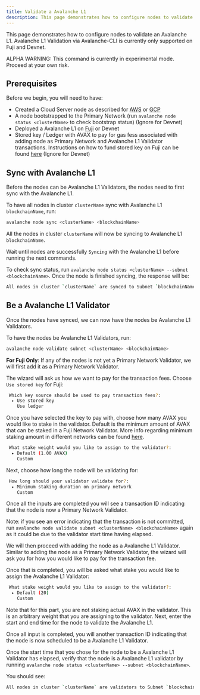 ```yaml
---
title: Validate a Avalanche L1
description: This page demonstrates how to configure nodes to validate an Avalanche L1.
---
```


This page demonstrates how to configure nodes to validate an Avalanche L1. Avalanche L1 Validation via Avalanche-CLI is currently only supported on Fuji and Devnet.

<Callout type="warn">
ALPHA WARNING: This command is currently in experimental mode. Proceed at your own risk.
</Callout>

## Prerequisites

Before we begin, you will need to have:

- Created a Cloud Server node as described for [AWS](/tooling/create-avalanche-nodes/run-validators-aws) or [GCP](/tooling/create-avalanche-nodes/run-validators-gcp)
- A node bootstrapped to the Primary Network (run `avalanche node status <clusterName>` to check bootstrap status) (Ignore for Devnet)
- Deployed a Avalanche L1 on [Fuji](/avalanche-l1s/deploy-a-avalanche-l1/fuji-testnet) or Devnet
- Stored key / Ledger with AVAX to pay for gas fess associated with adding node as Primary Network and Avalanche L1 Validator transactions. Instructions on how to fund stored key on Fuji can be found [here](/avalanche-l1s/deploy-a-avalanche-l1/fuji-testnet#funding-the-key) (Ignore for Devnet)

Sync with Avalanche L1[​](#sync-with-avalanche-l1 "Direct link to heading")
---------------------------------------------------------------

Before the nodes can be Avalanche L1 Validators, the nodes need to first sync with the Avalanche L1.

To have all nodes in cluster `clusterName` sync with Avalanche L1 `blockchainName`, run:

```bash
avalanche node sync <clusterName> <blockchainName>
```

All the nodes in cluster `clusterName` will now be syncing to Avalanche L1 `blockchainName`.

Wait until nodes are successfully `Syncing` with the Avalanche L1 before running the next commands.

To check sync status, run `avalanche node status <clusterName> --subnet <blockchainName>`. Once the node is finished syncing, the response will be:

```bash
All nodes in cluster `clusterName` are synced to Subnet `blockchainName`
```

Be a Avalanche L1 Validator[​](#be-a-avalanche-l1-validator "Direct link to heading")
-------------------------------------------------------------------------

Once the nodes have synced, we can now have the nodes be Avalanche L1 Validators.

To have the nodes be Avalanche L1 Validators, run:

```bash
avalanche node validate subnet <clusterName> <blockchainName>
```

**For Fuji Only**: If any of the nodes is not yet a Primary Network Validator, we will first add it as a Primary Network Validator.

The wizard will ask us how we want to pay for the transaction fees. Choose `Use stored key` for Fuji:

```bash
 Which key source should be used to pay transaction fees?:
  ▸ Use stored key
    Use ledger
```

Once you have selected the key to pay with, choose how many AVAX you would like to stake in the validator. Default is the minimum amount of AVAX that can be staked in a Fuji Network Validator. More info regarding minimum staking amount in different networks can be found [here](/nodes/validate/how-to-stake#fuji-testnet).

```bash
 What stake weight would you like to assign to the validator?:
  ▸ Default (1.00 AVAX)
    Custom
```

Next, choose how long the node will be validating for:

```bash
 How long should your validator validate for?:
  ▸ Minimum staking duration on primary network
    Custom
```

Once all the inputs are completed you will see a transaction ID indicating that the node is now a Primary Network Validator.

Note: if you see an error indicating that the transaction is not committed, run `avalanche node validate subnet <clusterName> <blockchainName>` again as it could be due to the validator start time having elapsed.

We will then proceed with adding the node as a Avalanche L1 Validator. Similar to adding the node as a Primary Network Validator, the wizard will ask you for how you would like to pay for the transaction fee.

Once that is completed, you will be asked what stake you would like to assign the Avalanche L1 Validator:

```bash
 What stake weight would you like to assign to the validator?:
  ▸ Default (20)
    Custom
```

Note that for this part, you are not staking actual AVAX in the validator. This is an arbitrary weight that you are assigning to the validator. Next, enter the start and end time for the node to validate the Avalanche L1.

Once all input is completed, you will another transaction ID indicating that the node is now scheduled to be a Avalanche L1 Validator.

Once the start time that you chose for the node to be a Avalanche L1 Validator has elapsed, verify that the node is a Avalanche L1 validator by running `avalanche node status <clusterName> --subnet <blockchainName>`.

You should see:

```bash
All nodes in cluster `clusterName` are validators to Subnet `blockchainName`
```
